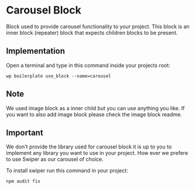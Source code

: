 # Carousel Block

Block used to provide carousel functionality to your project. This block is an inner block (repeater) block that expects children blocks to be present.

## Implementation

Open a terminal and type in this command inside your projects root:

```shell
wp boilerplate use_block --name=carousel
```

## Note

We used image block as a inner child but you can use anything you like. If you want to also add image block please check the image block readme.

## Important

We don't provide the library used for carousel block it is up to you to implement any library you want to use in your project.
How ever we prefere to use Swiper as our carousel of choice.

To install swiper run this command in your project:
```shell
npm audit fix
```
